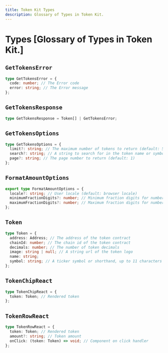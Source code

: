 ```yaml
---
title: Token Kit Types
description: Glossary of Types in Token Kit.
---
```


# Types [Glossary of Types in Token Kit.]

## `GetTokensError`

```ts
type GetTokensError = {
  code: number; // The Error code
  error: string; // The Error message
};
```

## `GetTokensResponse`

```ts
type GetTokensResponse = Token[] | GetTokensError;
```

## `GetTokensOptions`

```ts
type GetTokensOptions = {
  limit?: string; // The maximum number of tokens to return (default: 50)
  search?: string; // A string to search for in the token name or symbol
  page?: string; // The page number to return (default: 1)
};
```

## `FormatAmountOptions`

```ts
export type FormatAmountOptions = {
  locale?: string; // User locale (default: browser locale)
  minimumFractionDigits?: number; // Minimum fraction digits for number decimals (default: 0)
  maximumFractionDigits?: number; // Maximum fraction digits for number decimals (default: 0)
};
```

## `Token`

```ts
type Token = {
  address: Address; // The address of the token contract
  chainId: number; // The chain id of the token contract
  decimals: number; // The number of token decimals
  image: string | null; // A string url of the token logo
  name: string;
  symbol: string; // A ticker symbol or shorthand, up to 11 characters
};
```

## `TokenChipReact`

```ts
type TokenChipReact = {
  token: Token; // Rendered token
};
```

## `TokenRowReact`

```ts
type TokenRowReact = {
  token: Token; // Rendered token
  amount?: string; // Token amount
  onClick: (token: Token) => void; // Component on click handler
};
```
